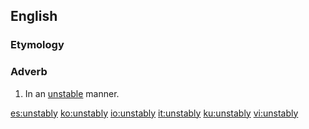 ==English==

===Etymology===
{{suffix|en|unstable|ly}}

===Adverb===
{{en-adv}}

# In an [[unstable]] manner.

[[es:unstably]]
[[ko:unstably]]
[[io:unstably]]
[[it:unstably]]
[[ku:unstably]]
[[vi:unstably]]